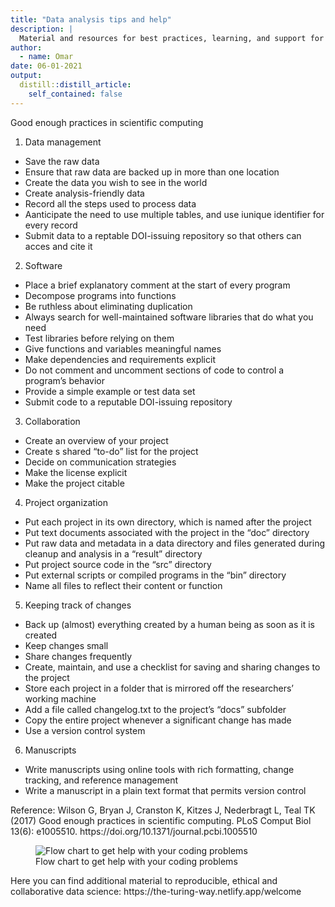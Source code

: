 ```yaml
---
title: "Data analysis tips and help"
description: |
  Material and resources for best practices, learning, and support for doing data analysis.
author:
  - name: Omar
date: 06-01-2021
output:
  distill::distill_article:
    self_contained: false
---
```

Good enough practices in scientific computing

1.	Data management
  - Save the raw data
  - Ensure that raw data are backed up in more than one location
  - Create the data you wish to see in the world
  - Create analysis-friendly data
  - Record all the steps used to process data
  - Aanticipate the need to use multiple tables, and use iunique identifier for every record
  -	Submit data to a reptable DOI-issuing repository so that others can acces and cite it

2.	Software
  - Place a brief explanatory comment at the start of every program
  - Decompose programs into functions
  - Be ruthless about eliminating duplication
  - Always search for well-maintained software libraries that do what you need
  - Test libraries before relying on them
  - Give functions and variables meaningful names
  - Make dependencies and requirements explicit
  - Do not comment and uncomment sections of code to control a program's behavior
  - Provide a simple example or test data set
  - Submit code to a reputable DOI-issuing repository

3.	Collaboration
  - Create an overview of your project
  - Create s shared "to-do" list for the project
  - Decide on communication strategies
  - Make the license explicit
  - Make the project citable

4.	Project organization
  - Put each project in its own directory, which is named after the project
  - Put text documents associated with the project in the "doc" directory
  - Put raw data and metadata in a data directory and files generated during cleanup and analysis in a "result" directory
  - Put project source code in the "src" directory
  - Put external scripts or compiled programs in the "bin" directory
  - Name all files to reflect their content or function

5.	Keeping track of changes
  - Back up (almost) everything created by a human being as soon as it is created
  - Keep changes small
  - Share changes frequently
  - Create, maintain, and use a checklist for saving and sharing changes to the project
  - Store each project in a folder that is mirrored off the researchers' working machine
  - Add a file called changelog.txt to the project's "docs" subfolder
  - Copy the entire project whenever a significant change has made
  - Use a version control system

6.	Manuscripts
  - Write manuscripts using online tools with rich formatting, change tracking, and reference management
  - Write a manuscript in a plain text format that permits version control

Reference:
Wilson G, Bryan J, Cranston K, Kitzes J, Nederbragt L, Teal TK (2017) Good enough practices in scientific computing. PLoS Comput Biol 13(6): e1005510. https://doi.org/10.1371/journal.pcbi.1005510


![Flow chart to get help with your coding problems](Flowchart_where_to_get_help.jpeg)

Here you can find additional material to reproducible, ethical and collaborative data science:
https://the-turing-way.netlify.app/welcome


